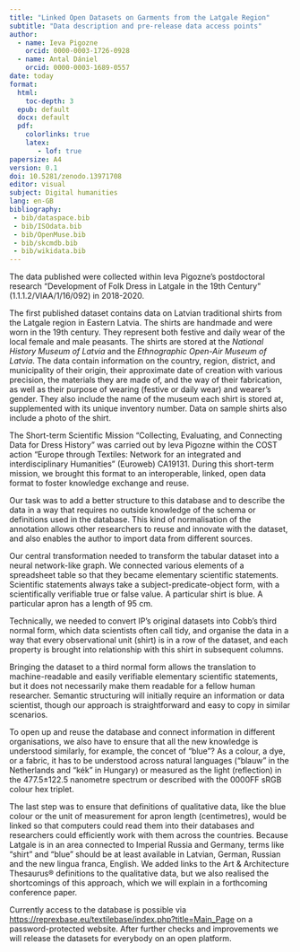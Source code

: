 ```yaml
---
title: "Linked Open Datasets on Garments from the Latgale Region"
subtitle: "Data description and pre-release data access points"
author:
  - name: Ieva Pigozne
    orcid: 0000-0003-1726-0928
  - name: Antal Dániel
    orcid: 0000-0003-1689-0557
date: today
format:
  html: 
    toc-depth: 3
  epub: default
  docx: default
  pdf:
    colorlinks: true
    latex: 
       - lof: true
papersize: A4
version: 0.1
doi: 10.5281/zenodo.13971708
editor: visual
subject: Digital humanities
lang: en-GB
bibliography: 
 - bib/dataspace.bib
 - bib/ISOdata.bib
 - bib/OpenMuse.bib
 - bib/skcmdb.bib
 - bib/wikidata.bib
---
```



The data published were collected within Ieva Pigozne’s postdoctoral research “Development of Folk Dress in Latgale in the 19th Century” (1.1.1.2/VIAA/1/16/092) in 2018-2020. 

The first published dataset contains data on Latvian traditional shirts from the Latgale region in Eastern Latvia. The shirts are handmade and were worn in the 19th century. They represent both festive and daily wear of the local female and male peasants. The shirts are stored at the _National History Museum of Latvia_ and the _Ethnographic Open-Air Museum of Latvia_. The data contain information on the country, region, district, and municipality of their origin, their approximate date of creation with various precision, the materials they are made of, and the way of their fabrication, as well as their purpose of wearing (festive or daily wear) and wearer’s gender. They also include the name of the museum each shirt is stored at, supplemented with its unique inventory number. Data on sample shirts also include a photo of the shirt.

The Short-term Scientific Mission “Collecting, Evaluating, and Connecting Data for Dress History” was carried out by Ieva Pigozne within the COST action “Europe through Textiles: Network for an integrated and interdisciplinary Humanities” (Euroweb) CA19131. During this short-term mission, we brought this format to an interoperable, linked, open data format to foster knowledge exchange and reuse.

Our task was to add a better structure to this database and to describe the data in a way that requires no outside knowledge of the schema or definitions used in the database. This kind of normalisation of the annotation allows other researchers to reuse and innovate with the dataset, and also enables the author to import data from different sources.

Our central transformation needed to transform the tabular dataset into a neural network-like graph. We connected various elements of a spreadsheet table so that they became elementary scientific statements. Scientific statements always take a subject-predicate-object form, with a scientifically verifiable true or false value. A particular shirt is blue. A particular apron has a length of 95 cm.

Technically, we needed to convert IP's original datasets into Cobb's third normal form, which data scientists often call tidy, and organise the data in a way that every observational unit (shirt) is in a row of the dataset, and each property is brought into relationship with this shirt in subsequent columns. 

Bringing the dataset to a third normal form allows the translation to machine-readable and easily verifiable elementary scientific statements, but it does not necessarily make them readable for a fellow human researcher. Semantic structuring will initially require an information or data scientist, though our approach is straightforward and easy to copy in similar scenarios.

To open up and reuse the database and connect information in different organisations, we also have to ensure that all the new knowledge is understood similarly, for example, the concet of "blue"? As a colour, a dye, or a fabric, it has to be understood across natural languages ("blauw" in the Netherlands and "kék" in Hungary) or measured as the light (reflection) in the 477.5±122.5 nanometre spectrum or described with the 0000FF sRGB colour hex triplet.

The last step was to ensure that definitions of qualitative data, like the blue colour or the unit of measurement for apron length (centimetres), would be linked so that computers could read them into their databases and researchers could efficiently work with them across the countries. Because Latgale is in an area connected to Imperial Russia and Germany, terms like "shirt" and "blue" should be at least available in Latvian, German, Russian and the new lingua franca, English. We added links to the Art & Architecture Thesaurus® definitions to the qualitative data, but we also realised the shortcomings of this approach, which we will explain in a forthcoming conference paper.

Currently access to the database is possible via <https://reprexbase.eu/textilebase/index.php?title=Main_Page> on a password-protected website. After further checks and improvements we will release the datasets for everybody on an open platform.


